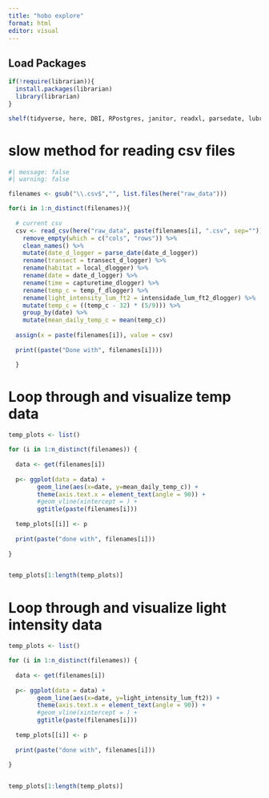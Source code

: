 ```yaml
---
title: "hobo explore"
format: html
editor: visual
---
```


## Load Packages

```r

if(!require(librarian)){
  install.packages(librarian)
  library(librarian)
}

shelf(tidyverse, here, DBI, RPostgres, janitor, readxl, parsedate, lubridate)

```

# slow method for reading csv files

```r
#| message: false
#| warning: false

filenames <- gsub("\\.csv$","", list.files(here("raw_data")))

for(i in 1:n_distinct(filenames)){
  
  # current csv
  csv <- read_csv(here("raw_data", paste(filenames[i], ".csv", sep="")), skip = 1) %>% 
    remove_empty(which = c("cols", "rows")) %>% 
    clean_names() %>% 
    mutate(date_d_logger = parse_date(date_d_logger))
    rename(transect = transect_d_logger) %>% 
    rename(habitat = local_dlogger) %>% 
    rename(date = date_d_logger) %>% 
    rename(time = capturetime_dlogger) %>% 
    rename(temp_c = temp_f_dlogger) %>% 
    rename(light_intensity_lum_ft2 = intensidade_lum_ft2_dlogger) %>% 
    mutate(temp_c = ((temp_c - 32) * (5/9))) %>% 
    group_by(date) %>% 
    mutate(mean_daily_temp_c = mean(temp_c))
  
  assign(x = paste(filenames[i]), value = csv) 
  
  print((paste("Done with", filenames[i])))

  }

```

# Loop through and visualize temp data
```r

temp_plots <- list()

for (i in 1:n_distinct(filenames)) {
  
  data <- get(filenames[i])
  
  p<- ggplot(data = data) +
        geom_line(aes(x=date, y=mean_daily_temp_c)) +
        theme(axis.text.x = element_text(angle = 90)) +
        #geom_vline(xintercept = ) +
        ggtitle(paste(filenames[i]))
  
  temp_plots[[i]] <- p
  
  print(paste("done with", filenames[i]))
  
}


temp_plots[1:length(temp_plots)]
```
# Loop through and visualize light intensity data
```r

temp_plots <- list()

for (i in 1:n_distinct(filenames)) {
  
  data <- get(filenames[i])
  
  p<- ggplot(data = data) +
        geom_line(aes(x=date, y=light_intensity_lum_ft2)) +
        theme(axis.text.x = element_text(angle = 90)) +
        #geom_vline(xintercept = ) +
        ggtitle(paste(filenames[i]))
  
  temp_plots[[i]] <- p
  
  print(paste("done with", filenames[i]))
  
}


temp_plots[1:length(temp_plots)]

```
